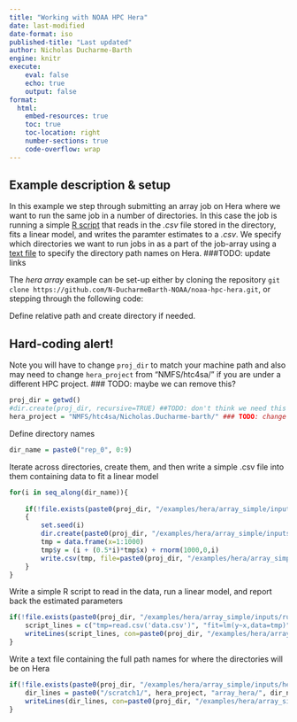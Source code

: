 ```yaml
---
title: "Working with NOAA HPC Hera"
date: last-modified
date-format: iso
published-title: "Last updated"
author: Nicholas Ducharme-Barth
engine: knitr
execute:
    eval: false
    echo: true
    output: false
format:
  html:
    embed-resources: true
    toc: true
    toc-location: right
    number-sections: true
    code-overflow: wrap
---
```


## Example description & setup

In this example we step through submitting an array job on Hera where we want to run the same job in a number of directories. In this case the job is running a simple [R script](https://github.com/N-DucharmeBarth-NOAA/noaa-hpc-hera/blob/main/example_data/simple_r/script.r) that reads in the *.csv* file stored in the directory, fits a linear model, and writes the paramter estimates to a *.csv*. We specify which directories we want to run jobs in as a part of the job-array using a [text file](https://github.com/N-DucharmeBarth-NOAA/noaa-hpc-hera/blob/main/example_data/simple_r/simple_r_v2.txt) to specify the directory path names on Hera. ###TODO: update links

The *hera array* example can be set-up either by cloning the repository `git clone https://github.com/N-DucharmeBarth-NOAA/noaa-hpc-hera.git`, or stepping through the following code:

Define relative path and create directory if needed.


::: {.callout-important}
# Hard-coding alert!
Note you will have to change `proj_dir` to match your machine path and also may need to change `hera_project` from "NMFS/htc4sa/" if you are under a different HPC project. ### TODO: maybe we can remove this? 
:::

```r
proj_dir = getwd()
#dir.create(proj_dir, recursive=TRUE) ##TODO: don't think we need this if we assume the project dir starts at top directory
hera_project = "NMFS/htc4sa/Nicholas.Ducharme-barth/" ### TODO: change to remove username
```

Define directory names
```r
dir_name = paste0("rep_0", 0:9)
```

Iterate across directories, create them, and then write a simple .csv file into them containing data to fit a linear model
```r
for(i in seq_along(dir_name)){
    
    if(!file.exists(paste0(proj_dir, "/examples/hera/array_simple/inputs/", dir_name[i], "/data.csv")))
    {
        set.seed(i)
        dir.create(paste0(proj_dir, "/examples/hera/array_simple/inputs/", dir_name[i]), recursive=TRUE)
        tmp = data.frame(x=1:1000)
        tmp$y = (i + (0.5*i)*tmp$x) + rnorm(1000,0,i)
        write.csv(tmp, file=paste0(proj_dir, "/examples/hera/array_simple/inputs/", dir_name[i], "/data.csv"))
    }
}
```

Write a simple R script to read in the data, run a linear model, and report back the estimated parameters
```r
if(!file.exists(paste0(proj_dir, "/examples/hera/array_simple/inputs/run_lm_hera_array.r"))){
    script_lines = c("tmp=read.csv('data.csv')", "fit=lm(y~x,data=tmp)", "out = data.frame(par=unname(fit$coefficients))", "write.csv(out,file='par.csv')")
    writeLines(script_lines, con=paste0(proj_dir, "/examples/hera/array_simple/inputs/run_lm_hera_array.r"))
}
```

Write a text file containing the full path names for where the directories will be on Hera
```r
if(!file.exists(paste0(proj_dir, "/examples/hera/array_simple/inputs/hera_job_directories.txt"))){
    dir_lines = paste0("/scratch1/", hera_project, "array_hera/", dir_name, "/")
    writeLines(dir_lines, con=paste0(proj_dir, "/examples/hera/array_simple/inputs/hera_job_directories.txt"))
}
```
